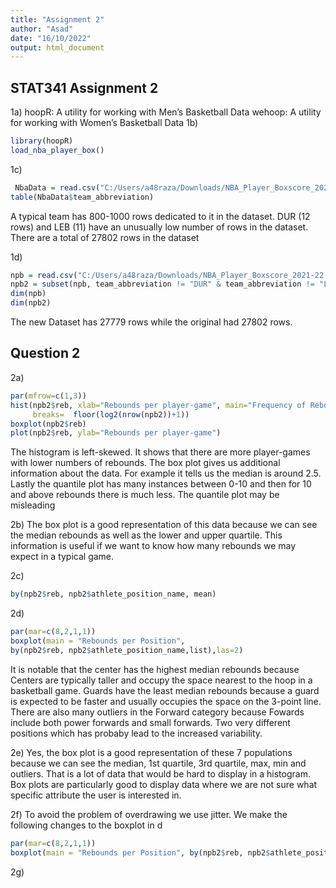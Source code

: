 ---
title: "Assignment 2"
author: "Asad"
date: "16/10/2022"
output: html_document
---

## STAT341 Assignment 2
1a) 
hoopR: A utility for working with Men's Basketball Data
wehoop: A utility for working with Women's Basketball Data
1b)
```{r}
library(hoopR)
load_nba_player_box()
```
1c)
```{r}
 NbaData = read.csv("C:/Users/a48raza/Downloads/NBA_Player_Boxscore_2021-22.csv")
table(NbaData$team_abbreviation)
```
A typical team has 800-1000 rows dedicated to it in the dataset.
DUR (12 rows) and LEB (11) have an unusually low number of rows in the dataset.
There are a total of 27802 rows in the dataset

1d)
```{r}
npb = read.csv("C:/Users/a48raza/Downloads/NBA_Player_Boxscore_2021-22.csv")
npb2 = subset(npb, team_abbreviation != "DUR" & team_abbreviation != "LEB" )
dim(npb)
dim(npb2)
```
The new Dataset has 27779 rows while the original had 27802 rows.

## Question 2

2a)
```{r}
par(mfrow=c(1,3))
hist(npb2$reb, xlab="Rebounds per player-game", main="Frequency of Rebounds",
     breaks=  floor(log2(nrow(npb2))+1))
boxplot(npb2$reb)
plot(npb2$reb, ylab="Rebounds per player-game")
```

The histogram is left-skewed. It shows that there are more player-games with lower numbers of rebounds.
The box plot gives us additional information about the data. For example it tells us the median is around 2.5.
Lastly the quantile plot has many instances between 0-10 and then for 10 and above rebounds there is much less. The quantile plot may be misleading 

2b)
The box plot is a good representation of this data because we can see the median rebounds as well as the lower and upper quartile. This information is useful if we want to know how many rebounds we may expect in a typical game.

2c)
```{r}
by(npb2$reb, npb2$athlete_position_name, mean)
```
2d)
```{r}
par(mar=c(8,2,1,1))
boxplot(main = "Rebounds per Position",
by(npb2$reb, npb2$athlete_position_name,list),las=2)

```
It is notable that the center has the highest median rebounds because Centers are typically taller and occupy the space nearest to the hoop in a basketball game. Guards have the least median rebounds because a guard is expected to be faster and usually occupies the space on the 3-point line. There are also many outliers in the Forward category because Fowards include both power forwards and small forwards. Two very different positions which has probaby lead to the increased variability.

2e)
Yes, the box plot is a good representation of these 7 populations because we can see the median, 1st quartile, 3rd quartile, max, min and outliers. That is a lot of data that would be hard to display in a histogram. Box plots are particularly good to display data where we are not sure what specific attribute the user is interested in.

2f) 
To avoid the problem of overdrawing we use jitter. We make the following changes to the boxplot in d
```{r}
par(mar=c(8,2,1,1))
boxplot(main = "Rebounds per Position", by(npb2$reb, npb2$athlete_position_name,jitter),las=2)
```
2g)
